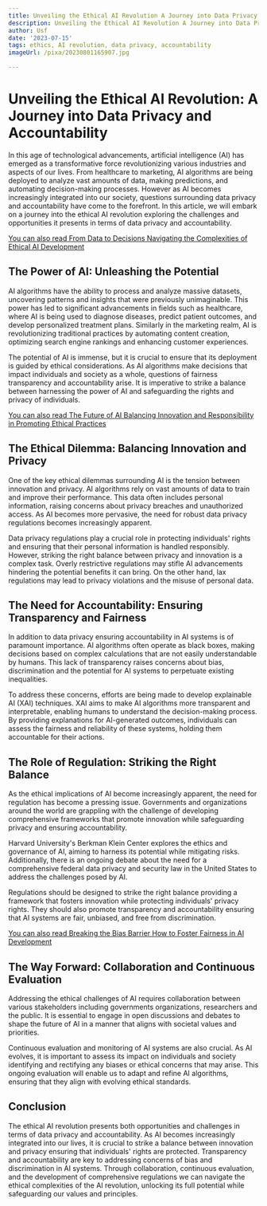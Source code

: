 ```yaml
---
title: Unveiling the Ethical AI Revolution A Journey into Data Privacy and Accountability
description: Unveiling the Ethical AI Revolution A Journey into Data Privacy and Accountability
author: Usf
date: '2023-07-15'
tags: ethics, AI revolution, data privacy, accountability
imageUrl: /pixa/20230801165907.jpg

---
```

# Unveiling the Ethical AI Revolution: A Journey into Data Privacy and Accountability

In this age of technological advancements, artificial intelligence (AI) has emerged as a transformative force revolutionizing  various industries and  aspects of our lives. From healthcare to marketing, AI algorithms are being deployed to  analyze vast amounts of data, making predictions, and automating decision-making processes. However as AI  becomes increasingly integrated into our society, questions surrounding data privacy and accountability have come to the forefront. In this article, we  will embark on a journey into the ethical AI revolution exploring the challenges and opportunities it presents in terms of data privacy and accountability.

[You can also read From  Data to Decisions Navigating  the Complexities of Ethical  AI Development](From%20Data%20to%20Decisions%20Navigating%20the%20Complexities%20of%20Ethical%20AI%20Development)


## The Power of AI: Unleashing the Potential

AI algorithms  have the ability to  process and analyze massive datasets, uncovering patterns and  insights that were previously unimaginable. This power  has led to significant advancements in fields such as healthcare, where AI is being used to diagnose diseases, predict patient outcomes, and  develop personalized treatment plans. Similarly in the marketing realm, AI  is revolutionizing traditional practices by automating content creation, optimizing search engine rankings and enhancing customer experiences.

The potential of AI  is immense,  but it  is crucial to ensure  that  its deployment is guided  by ethical considerations. As AI algorithms make decisions  that impact  individuals and society as a whole, questions of fairness  transparency and accountability arise. It is imperative to  strike a balance between harnessing the power of AI and safeguarding the rights and privacy of individuals.

[You can also read The  Future of AI  Balancing Innovation and Responsibility in Promoting Ethical Practices](The%20Future%20of%20AI%20Balancing%20Innovation%20and%20Responsibility%20in%20Promoting%20Ethical%20Practices)


## The Ethical Dilemma: Balancing Innovation and Privacy

One of the key ethical dilemmas surrounding AI is the tension between innovation and privacy. AI algorithms rely  on vast amounts  of data to train and improve their performance. This data often includes personal information, raising concerns about privacy breaches and unauthorized access. As AI becomes more  pervasive, the need for robust data privacy regulations becomes increasingly apparent.

Data privacy regulations play a crucial role in protecting  individuals' rights and ensuring that their personal information is handled responsibly. However, striking the right balance between privacy and innovation  is a complex task. Overly restrictive regulations may  stifle AI advancements hindering the potential benefits  it can bring. On the other  hand, lax regulations may lead to privacy violations and the misuse of personal data.

## The Need for Accountability:  Ensuring  Transparency and Fairness

In addition to data privacy ensuring  accountability in  AI systems is of paramount importance. AI algorithms often operate as  black boxes, making decisions based on complex calculations that are not easily understandable by  humans. This lack of transparency raises  concerns about bias, discrimination and the potential for AI  systems to perpetuate existing inequalities.

To address these concerns, efforts are being  made to develop  explainable  AI (XAI) techniques. XAI aims to make AI  algorithms more  transparent and interpretable, enabling humans to understand the decision-making  process. By providing explanations for AI-generated outcomes, individuals can assess the fairness and  reliability of these systems, holding them accountable for their actions.

## The Role of Regulation: Striking  the Right Balance

As the ethical implications of  AI become increasingly apparent, the need for regulation has  become a pressing issue. Governments and organizations around the world are grappling with the challenge of developing comprehensive frameworks  that promote innovation while safeguarding privacy and ensuring accountability.

Harvard University's Berkman Klein Center explores the ethics and governance of AI, aiming to harness its  potential while mitigating risks. Additionally, there is an ongoing debate about the need for a comprehensive federal data privacy and security law in  the  United States  to address the challenges posed by AI.

Regulations should be designed to strike the right balance providing  a framework that fosters innovation while protecting individuals' privacy rights. They should also promote transparency and accountability ensuring that AI systems  are fair, unbiased, and free from discrimination.

[You can also read Breaking the Bias Barrier How to Foster Fairness in  AI Development](Breaking%20the%20Bias%20Barrier%20How%20to%20Foster%20Fairness%20in%20AI%20Development)


## The Way  Forward: Collaboration and Continuous Evaluation

Addressing the ethical challenges of AI requires collaboration between various stakeholders including governments organizations, researchers and the public. It is essential to engage  in open discussions and debates to shape the future  of AI in a  manner  that aligns with societal  values and priorities.

Continuous evaluation and monitoring  of AI systems are also  crucial. As AI  evolves, it is important to  assess its impact  on individuals and society identifying and rectifying  any biases or ethical  concerns that may arise. This  ongoing evaluation will enable us to  adapt and refine AI algorithms, ensuring that they  align with evolving ethical standards.

## Conclusion

The ethical AI revolution presents both  opportunities and challenges in terms of data privacy and accountability. As AI becomes increasingly integrated into our lives, it is crucial to strike a balance between  innovation and privacy ensuring that individuals' rights are protected. Transparency  and accountability are key to addressing concerns of bias and  discrimination in  AI systems. Through collaboration, continuous evaluation,  and the development of comprehensive regulations we can navigate the ethical complexities of the  AI  revolution, unlocking its full potential while safeguarding our values and principles.